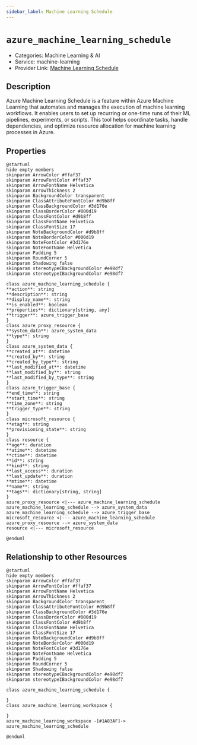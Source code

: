 ```yaml
---
sidebar_label: Machine Learning Schedule
---
```


# `azure_machine_learning_schedule`

- Categories: Machine Learning & AI
- Service: machine-learning
- Provider Link: [Machine Learning Schedule](https://learn.microsoft.com/en-us/azure/machine-learning/concept-endpoints-online#schedule)

## Description
Azure Machine Learning Schedule is a feature within Azure Machine Learning that automates and manages the execution of machine learning workflows. It enables users to set up recurring or one-time runs of their ML pipelines, experiments, or scripts. This tool helps coordinate tasks, handle dependencies, and optimize resource allocation for machine learning processes in Azure.

## Properties
<ZoomPanPinch>

```kroki imgType="plantuml" imgAlt="Diagram of Machine Learning Schedule data model"
@startuml
hide empty members
skinparam ArrowColor #ffaf37
skinparam ArrowFontColor #ffaf37
skinparam ArrowFontName Helvetica
skinparam ArrowThickness 2
skinparam BackgroundColor transparent
skinparam ClassAttributeFontColor #d9b8ff
skinparam ClassBackgroundColor #3d176e
skinparam ClassBorderColor #000d19
skinparam ClassFontColor #d9b8ff
skinparam ClassFontName Helvetica
skinparam ClassFontSize 17
skinparam NoteBackgroundColor #d9b8ff
skinparam NoteBorderColor #000d19
skinparam NoteFontColor #3d176e
skinparam NoteFontName Helvetica
skinparam Padding 5
skinparam RoundCorner 5
skinparam Shadowing false
skinparam stereotypeCBackgroundColor #e98df7
skinparam stereotypeIBackgroundColor #e98df7

class azure_machine_learning_schedule {
**action**: string
**description**: string
**display_name**: string
**is_enabled**: boolean
**properties**: dictionary[string, any]
**trigger**: azure_trigger_base
}
class azure_proxy_resource {
**system_data**: azure_system_data
**type**: string
}
class azure_system_data {
**created_at**: datetime
**created_by**: string
**created_by_type**: string
**last_modified_at**: datetime
**last_modified_by**: string
**last_modified_by_type**: string
}
class azure_trigger_base {
**end_time**: string
**start_time**: string
**time_zone**: string
**trigger_type**: string
}
class microsoft_resource {
**etag**: string
**provisioning_state**: string
}
class resource {
**age**: duration
**atime**: datetime
**ctime**: datetime
**id**: string
**kind**: string
**last_access**: duration
**last_update**: duration
**mtime**: datetime
**name**: string
**tags**: dictionary[string, string]
}
azure_proxy_resource <|--- azure_machine_learning_schedule
azure_machine_learning_schedule --> azure_system_data
azure_machine_learning_schedule --> azure_trigger_base
microsoft_resource <|--- azure_machine_learning_schedule
azure_proxy_resource --> azure_system_data
resource <|--- microsoft_resource

@enduml
```

</ZoomPanPinch>


## Relationship to other Resources
<ZoomPanPinch>

```kroki imgType="plantuml" imgAlt="Diagram of Machine Learning Schedule resource relationships"
@startuml
hide empty members
skinparam ArrowColor #ffaf37
skinparam ArrowFontColor #ffaf37
skinparam ArrowFontName Helvetica
skinparam ArrowThickness 2
skinparam BackgroundColor transparent
skinparam ClassAttributeFontColor #d9b8ff
skinparam ClassBackgroundColor #3d176e
skinparam ClassBorderColor #000d19
skinparam ClassFontColor #d9b8ff
skinparam ClassFontName Helvetica
skinparam ClassFontSize 17
skinparam NoteBackgroundColor #d9b8ff
skinparam NoteBorderColor #000d19
skinparam NoteFontColor #3d176e
skinparam NoteFontName Helvetica
skinparam Padding 5
skinparam RoundCorner 5
skinparam Shadowing false
skinparam stereotypeCBackgroundColor #e98df7
skinparam stereotypeIBackgroundColor #e98df7

class azure_machine_learning_schedule {

}
class azure_machine_learning_workspace {

}
azure_machine_learning_workspace -[#1A83AF]-> azure_machine_learning_schedule

@enduml
```

</ZoomPanPinch>




